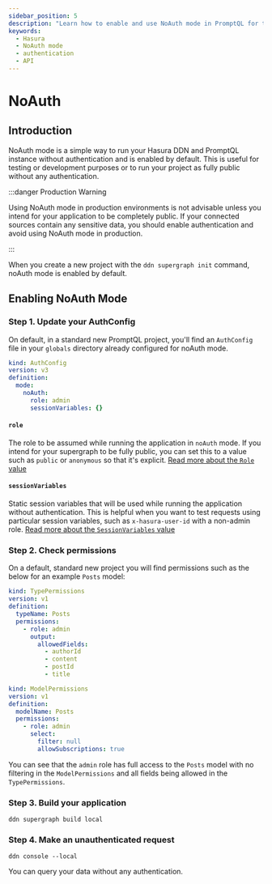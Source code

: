 ```yaml
---
sidebar_position: 5
description: "Learn how to enable and use NoAuth mode in PromptQL for testing or development purposes."
keywords:
  - Hasura
  - NoAuth mode
  - authentication
  - API
---
```



# NoAuth

## Introduction

NoAuth mode is a simple way to run your Hasura DDN and PromptQL instance without authentication and is enabled by
default. This is useful for testing or development purposes or to run your project as fully public without any
authentication.

:::danger Production Warning

Using NoAuth mode in production environments is not advisable unless you intend for your application to be completely
public. If your connected sources contain any sensitive data, you should enable authentication and avoid using NoAuth
mode in production.

:::

When you create a new project with the `ddn supergraph init` command, noAuth mode is enabled by default.

## Enabling NoAuth Mode

### Step 1. Update your AuthConfig

On default, in a standard new PromptQL project, you'll find an `AuthConfig` file in your `globals` directory already
configured for noAuth mode.

```yaml title="An AuthConfig for noAuth mode:"
kind: AuthConfig
version: v3
definition:
  mode:
    noAuth:
      role: admin
      sessionVariables: {}
```

#### `role`

The role to be assumed while running the application in `noAuth` mode. If you intend for your supergraph to be fully
public, you can set this to a value such as `public` or `anonymous` so that it's explicit.
[Read more about the `Role` value](/reference/metadata-reference/auth-config.mdx#authconfig-role)

#### `sessionVariables`

Static session variables that will be used while running the application without authentication. This is helpful when
you want to test requests using particular session variables, such as `x-hasura-user-id` with a non-admin role.
[Read more about the `SessionVariables` value](/reference/metadata-reference/auth-config.mdx#authconfig-sessionvariables)

### Step 2. Check permissions

On a default, standard new project you will find permissions such as the below for an example `Posts` model:

```yaml title="TypePermissions:"
kind: TypePermissions
version: v1
definition:
  typeName: Posts
  permissions:
    - role: admin
      output:
        allowedFields:
          - authorId
          - content
          - postId
          - title
```

```yaml title="ModelPermissions:"
kind: ModelPermissions
version: v1
definition:
  modelName: Posts
  permissions:
    - role: admin
      select:
        filter: null
        allowSubscriptions: true
```

You can see that the `admin` role has full access to the `Posts` model with no filtering in the `ModelPermissions` and
all fields being allowed in the `TypePermissions`.

### Step 3. Build your application

```ddn
ddn supergraph build local
```

### Step 4. Make an unauthenticated request

```title="Open the Hasura DDN console and make a request:"
ddn console --local
```

You can query your data without any authentication.
